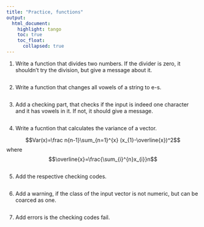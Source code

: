 ```yaml
---
title: "Practice, functions"
output: 
  html_document:
    highlight: tango
    toc: true
    toc_float:
      collapsed: true
---
```


1. Write a function that divides two numbers. If the divider is zero, it shouldn't try the division, but give a message about it. 

```r

```


2. Write a function that changes all vowels of a string to e-s.

```r

```


3. Add a checking part, that checks if the input is indeed one character and it has vowels in it. If not, it should give a message. 

```r

```

4.  Write a fucntion that calculates the variance of a vector.

$$Var(x)=\frac n{n-1}\sum_{n=1}^{x} (x_{1}-\overline{x})^2$$
where 
$$\overline{x}=\frac{\sum_{i}^{n}x_{i}}n$$
```r

```


5. Add the respective checking codes. 

```r

```

6. Add a warning, if the class of the input vector is not numeric, but can be coarced as one. 

```r

```

7. Add errors is the checking codes fail. 

```r

```


